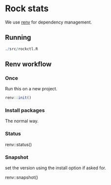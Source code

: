 # Rock stats

We use [renv](https://rstudio.github.io/renv/) for dependency management.

## Running

```r
./src/rockctl.R
```
## Renv workflow

### Once

Run this on a new project.

``` r
renv::init()
```

### Install packages

The normal way.

### Status

renv::status()

### Snapshot

set the version using the install option if asked for.

renv::snapshot()
